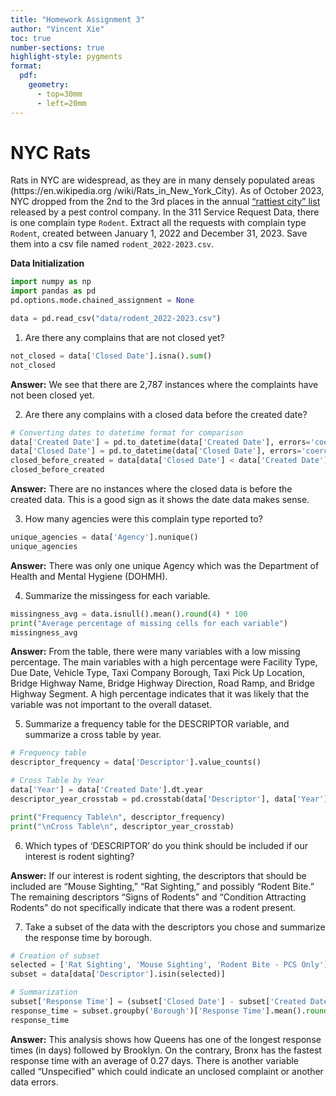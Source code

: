```yaml
---
title: "Homework Assignment 3"
author: "Vincent Xie"
toc: true
number-sections: true
highlight-style: pygments
format: 
  pdf: 
    geometry: 
      - top=30mm
      - left=20mm
---
```


# **NYC Rats** {.unnumbered}

Rats in NYC are widespread, as they are in many densely populated
areas (https://en.wikipedia.org
/wiki/Rats_in_New_York_City). As of 
October 2023, NYC dropped from the 2nd to the 3rd places in the 
annual ["rattiest city" list](https://www.orkin.com/press-room/top-rodent-infested-cities-2023#)
released by a pest control company. In 
the 311 Service Request Data, there is one complain type `Rodent`. 
Extract all the requests with complain type `Rodent`, created 
between January 1, 2022 and December 31, 2023. Save them into a 
csv file named `rodent_2022-2023.csv`.


**Data Initialization**

```python
import numpy as np
import pandas as pd
pd.options.mode.chained_assignment = None

data = pd.read_csv("data/rodent_2022-2023.csv")
```

1. Are there any complains that are not closed yet?

```python
not_closed = data['Closed Date'].isna().sum()
not_closed
```

**Answer:** We see that there are 2,787 instances where the complaints have not been closed yet.

2. Are there any complains with a closed data before the created date?

```python
# Converting dates to datetime format for comparison
data['Created Date'] = pd.to_datetime(data['Created Date'], errors='coerce')
data['Closed Date'] = pd.to_datetime(data['Closed Date'], errors='coerce')
closed_before_created = data[data['Closed Date'] < data['Created Date']].shape[0]
closed_before_created
```

**Answer:** There are no instances where the closed data is before the created data. This is a good sign as it shows the date data makes sense.

3. How many agencies were this complain type reported to?

```python
unique_agencies = data['Agency'].nunique()
unique_agencies
```

**Answer:** There was only one unique Agency which was the Department of Health and Mental Hygiene (DOHMH).

4. Summarize the missingess for each variable.

```python
missingness_avg = data.isnull().mean().round(4) * 100
print("Average percentage of missing cells for each variable")
missingness_avg
```

**Answer:** From the table, there were many variables with a low missing percentage. The main variables with a high percentage were Facility Type, Due Date, Vehicle Type, Taxi Company Borough, Taxi Pick Up Location, Bridge Highway Name, Bridge Highway Direction, Road Ramp, and Bridge Highway Segment. A high percentage indicates that it was likely that the variable was not important to the overall dataset.

5. Summarize a frequency table for the DESCRIPTOR variable, and summarize a cross table by year.

```python
# Frequency table
descriptor_frequency = data['Descriptor'].value_counts()

# Cross Table by Year
data['Year'] = data['Created Date'].dt.year
descriptor_year_crosstab = pd.crosstab(data['Descriptor'], data['Year'])

print("Frequency Table\n", descriptor_frequency)
print("\nCross Table\n", descriptor_year_crosstab)
```

6. Which types of ‘DESCRIPTOR’ do you think should be included if our interest is rodent sighting?

**Answer:** If our interest is rodent sighting, the descriptors that should be included are "Mouse Sighting," "Rat Sighting," and possibly "Rodent Bite." The remaining descriptors "Signs of Rodents" and "Condition Attracting Rodents" do not specifically indicate that there was a rodent present.

7. Take a subset of the data with the descriptors you chose and summarize the response time by borough.

```python
# Creation of subset
selected = ['Rat Sighting', 'Mouse Sighting', 'Rodent Bite - PCS Only']
subset = data[data['Descriptor'].isin(selected)]

# Summarization
subset['Response Time'] = (subset['Closed Date'] - subset['Created Date']).dt.days
response_time = subset.groupby('Borough')['Response Time'].mean().round(2)
response_time
```

**Answer:** This analysis shows how Queens has one of the longest response times (in days) followed by Brooklyn. On the contrary, Bronx has the fastest response time with an average of 0.27 days. There is another variable called "Unspecified" which could indicate an unclosed complaint or another data errors.